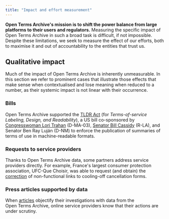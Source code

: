 ```yaml
---
title: "Impact and effort measurement"
---
```


**Open Terms Archive's mission is to shift the power balance from large platforms to their users and regulators.** Measuring the specific impact of Open Terms Archive in such a broad task is difficult, if not impossible. Despite these limitations, we seek to measure the effect of our efforts, both to maximise it and out of accountability to the entities that trust us.

## Qualitative impact

Much of the impact of Open Terms Archive is inherently unmeasurable. In this section we refer to prominent cases that illustrate those effects that make sense when contextualised and lose meaning when reduced to a number, as their systemic impact is not linear with their occurrence.

### Bills

Open Terms Archive supported the [TLDR Act](https://www.lifewire.com/the-tldr-act-could-help-you-make-sense-of-terms-of-service-agreements-5216643) (for _Terms-of-service Labeling, Design, and Readability_), a US bill co-sponsored by [Congresswoman Lori Trahan](https://trahan.house.gov/) (D-MA-03), [Senator Bill Cassidy](https://www.cassidy.senate.gov/) (R-LA), and Senator Ben Ray Luján (D-NM) to enforce the publication of summaries of terms of use in machine-readable formats.

### Requests to service providers

Thanks to Open Terms Archive data, some partners address service providers directly. For example, France's largest consumer protection association, UFC-Que Choisir, was able to request (and obtain) the [correction](https://github.com/OpenTermsArchive/france-versions/commit/0184178ee2fffbd5283c50f114e3211667391b15) of non-functional links to cooling-off cancellation forms.

### Press articles supported by data

When [articles](https://techcrunch.com/2021/09/06/protonmail-logged-ip-address-of-french-activist-after-order-by-swiss-authorities/) objectify their investigations with data from the Open Terms Archive, online service providers know that their actions are under scrutiny.
